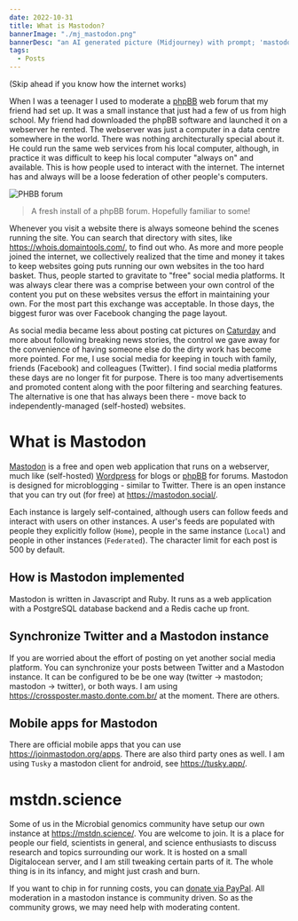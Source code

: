 ```yaml
---
date: 2022-10-31
title: What is Mastodon?
bannerImage: "./mj_mastodon.png"
bannerDesc: "an AI generated picture (Midjourney) with prompt; 'mastodon'. You can share and adapt this image following a CC BY-SA 4.0 licence"
tags:
  - Posts
---
```


(Skip ahead if you know how the internet works)

When I was a teenager I used to moderate a [phpBB](https://www.phpbb.com/) web forum that my friend had set up. It was a small instance that just had a few of us from high school. My friend had downloaded the phpBB software and launched it on a webserver he rented. The webserver was just a computer in a data centre somewhere in the world. There was nothing architecturally special about it. He could run the same web services from his local computer, although, in practice it was difficult to keep his local computer "always on" and available. This is how people used to interact with the internet. The internet has and always will be a loose federation of other people's computers. 

![PHBB forum](./phpbb.png)

> A fresh install of a phpBB forum. Hopefully familiar to some!

Whenever you visit a website there is always someone behind the scenes running the site. You can search that directory with sites, like https://whois.domaintools.com/, to find out who. As more and more people joined the internet, we collectively realized that the time and money it takes to keep websites going puts running our own websites in the too hard basket. Thus, people started to gravitate to "free" social media platforms. It was always clear there was a comprise between your own control of the content you put on these websites versus the effort in maintaining your own. For the most part this exchange was acceptable. In those days, the biggest furor was over Facebook changing the page layout. 

As social media became less about posting cat pictures on [Caturday](https://knowyourmeme.com/memes/caturday) and more about following breaking news stories, the control we gave away for the convenience of having someone else do the dirty work has become more pointed. For me, I use social media for keeping in touch with family, friends (Facebook) and colleagues (Twitter). I find social media platforms these days are no longer fit for purpose. There is too many advertisements and promoted content along with the poor filtering and searching features. The alternative is one that has always been there - move back to independently-managed (self-hosted) websites. 

# What is Mastodon
[Mastodon](https://github.com/mastodon/mastodon) is a free and open web application that runs on a webserver, much like (self-hosted) [Wordpress](https://wordpress.org/) for blogs or [phpBB](https://www.phpbb.com/) for forums. Mastodon is designed for microblogging - similar to Twitter. There is an open instance that you can try out (for free) at https://mastodon.social/. 

Each instance is largely self-contained, although users can follow feeds and interact with users on other instances. A user's feeds are populated with people they explicitly follow (`Home`), people in the same instance (`Local`) and people in other instances (`Federated`). The character limit for each post is 500 by default.

## How is Mastodon implemented
Mastodon is written in Javascript and Ruby. It runs as a web application with a PostgreSQL database backend and a Redis cache up front. 

## Synchronize Twitter and a Mastodon instance
If you are worried about the effort of posting on yet another social media platform. You can synchronize your posts between Twitter and a Mastodon instance. It can be configured to be be one way (twitter -> mastodon; mastodon -> twitter), or both ways. I am using https://crossposter.masto.donte.com.br/ at the moment. There are others. 

## Mobile apps for Mastodon 
There are official mobile apps that you can use https://joinmastodon.org/apps. There are also third party ones as well. I am using `Tusky` a mastodon client for android, see https://tusky.app/. 

# mstdn.science
Some of us in the Microbial genomics community have setup our own instance at https://mstdn.science/. You are welcome to join. It is a place for people our field, scientists in general, and science enthusiasts to discuss research and topics surrounding our work. It is hosted on a small Digitalocean server, and I am still tweaking certain parts of it. The whole thing is in its infancy, and might just crash and burn.

If you want to chip in for running costs, you can [donate via PayPal](https://www.paypal.com/donate/?hosted_button_id=PT2Z39GS6NMA2). All moderation in a mastodon instance is community driven. So as the community grows, we may need help with moderating content.
